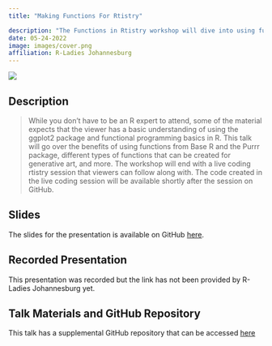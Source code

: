 ```yaml
---
title: "Making Functions For Rtistry"

description: "The Functions in Rtistry workshop will dive into using functions to create, add variation to, and streamline generative art pieces made in the R language..."
date: 05-24-2022
image: images/cover.png
affiliation: R-Ladies Johannesburg
---
```


[![](images/cover.png){fig-align="center"}](https://meghansaha.github.io/Functions_in_Rtistry/#1)

## Description

> While you don't have to be an R expert to attend, some of the material expects that the viewer has a basic understanding of using the ggplot2 package and functional programming basics in R. This talk will go over the benefits of using functions from Base R and the Purrr package, different types of functions that can be created for generative art, and more. The workshop will end with a live coding rtistry session that viewers can follow along with. The code created in the live coding session will be available shortly after the session on GitHub.

## Slides

The slides for the presentation is available on GitHub [here](https://meghansaha.github.io/Functions_in_Rtistry/#1).

## Recorded Presentation

This presentation was recorded but the link has not been provided by R-Ladies Johannesburg yet.

## Talk Materials and GitHub Repository 
This talk has a supplemental GitHub repository that can be accessed [here](https://github.com/Meghansaha/Functions_in_Rtistry)
